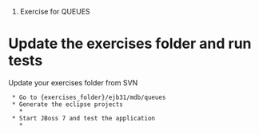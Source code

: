 #Exercise for QUEUES

= Update the exercises folder and run tests=

Update your exercises folder from SVN
  
  * Go to {exercises_folder}/ejb31/mdb/queues
  * Generate the eclipse projects
    * {{{ mvn clean eclipse:eclipse -Dmaven.skip.test=true}}}
  * Start JBoss 7 and test the application
    * {{{ mvn clean install}}

Tests will fail. That's your job to fix the application so all tests run

= Analyse tests and application =
  * In Eclipse, anayle project {{{remote-integration-tests}}
  * Open class {{OrdesRemoteFacadeTest}} and analyse the test {{{testCreateOrder()}}}